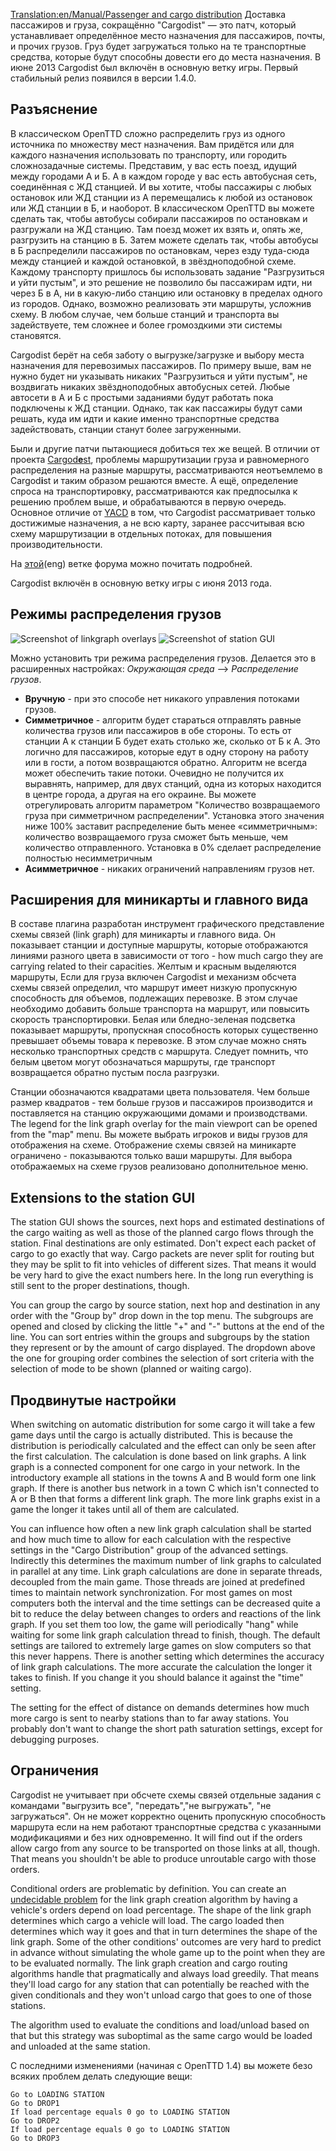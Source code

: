 [[Translation:en/Manual/Passenger and cargo distribution]]
{{ru/Перевод|en/Manual/Passenger and cargo distribution|13}}
Доставка пассажиров и груза, сокращённо "Cargodist" — это патч, который устанавливает определённое место назначения для пассажиров, почты, и прочих грузов. Груз будет загружаться только на те транспортные средства, которые будут способны довести его до места назначения.
В июне 2013 Cargodist был включён в основную ветку игры. Первый стабильный релиз появился в версии 1.4.0.


==Разъяснение==

В классическом OpenTTD сложно распределить груз из одного источника по множеству мест назначения. Вам придётся или для каждого назначения использовать по транспорту, или городить сложнозадачные системы. Представим, у вас есть поезд, идущий между городами А и Б. А в каждом городе у вас есть автобусная сеть, соединённая с ЖД станцией. И вы хотите, чтобы пассажиры с любых остановок или ЖД станции из А перемещались к любой из остановок или ЖД станции в Б, и наоборот. В классическом OpenTTD вы можете сделать так, чтобы автобусы собирали пассажиров по остановкам и разгружали на ЖД станцию. Там поезд может их взять и, опять же, разгрузить на станцию в Б. Затем можете сделать так, чтобы автобусы в Б распределили пассажиров по остановкам, через езду туда-сюда между станцией и каждой остановкой, в звёздноподобной схеме. Каждому транспорту пришлось бы использовать задание "Разгрузиться и уйти пустым", и это решение не позволило бы пассажирам идти, ни через Б в А, ни в какую-либо станцию или остановку в пределах одного из городов. Однако, возможно реализовать эти маршруты, усложнив схему. В любом случае, чем больше станций и транспорта вы задействуете, тем сложнее и более громоздкими эти системы становятся.

Cargodist берёт на себя заботу о выгрузке/загрузке и выбору места назначения для перевозимых пассажиров. По примеру выше, вам не нужно будет ни указывать никаких "Разгрузиться и уйти пустым", не воздвигать никаких звёздноподобных автобусных сетей. Любые автосети в А и Б с простыми заданиями будут работать пока подключены к ЖД станции. Однако, так как пассажиры будут сами решать, куда им идти и какие именно транспортные средства задействовать, станции станут более загруженными.

Были и другие патчи пытающиеся добиться тех же вещей. В отличии от проекта [[en/Community/Patches/Passenger and cargo destinations|Cargod'''e'''st]], проблемы маршрутизации груза и равномерного распределения на разные маршруты, рассматриваются неотъемлемо в Cargod'''i'''st и таким образом решаются вместе. А ещё, определение спроса на транспортировку, рассматриваются как предпосылка к решению проблем выше, и обрабатываются в первую очередь. Основное отличие от [http://www.tt-forums.net/viewtopic.php?f=33&t=54253 YACD] в том, что Cargodist рассматривает только достижимые назначения, а не всю карту, заранее рассчитывая всю схему маршрутизации в отдельных потоках, для повышения производительности.

На [http://www.tt-forums.net/viewtopic.php?f=33&t=41992&start=0 этой](eng) ветке форума можно почитать подробней.

Cargodist включён в основную ветку игры с июня 2013 года.

==Режимы распределения грузов==
[[File:en/Manual/Cargodist-overlays.png|frame|Screenshot of linkgraph overlays]]
[[File:en/Manual/Cargodist-station.png|frame|Screenshot of station GUI]]


Можно установить три режима распределения грузов. Делается это в расширенных настройках: ''Окружающая среда'' --> ''Распределение грузов''.
* '''Вручную''' - при это способе нет никакого управления потоками грузов.
* '''Симметричное''' - алгоритм будет стараться отправлять равные количества грузов или пассажиров в обе стороны. То есть от станции А к станции Б будет ехать столько же, сколько от Б к А. Это логично для пассажиров, которые едут в одну сторону на работу или в гости, а потом возвращаются обратно. Алгоритм не всегда может обеспечить такие потоки. Очевидно не получится их выравнять, например, для двух станций, одна из которых находится в центре города, а другая на его окраине. Вы можете отрегулировать алгоритм параметром "Количество возвращаемого груза при симметричном распределении". Установка этого значения ниже 100% заставит распределение быть менее «симметричным»: количество возвращаемого груза сможет быть меньше, чем количество отправленного. Установка в 0% сделает распределение полностью несимметричным
* '''Асимметричное''' - никаких ограничений направлениям грузов нет.

==Расширения для миникарты и главного вида==

В составе плагина разработан инструмент графического представление схемы связей (link graph) для миникарты и главного вида. Он показывает станции и доступные маршруты, которые отображаются линиями разного цвета в зависимости от того -  how much cargo they are carrying related to their capacities. Желтым и красным выделяются маршруты, Если для груза включен Cargodist и механизм обсчета схемы связей определил, что маршрут имеет низкую пропускную способность для объемов, подлежащих перевозке. В этом случае необходимо добавить больше транспорта на маршрут, или повысить скорость транспортировки. Белая или бледно-зеленая подсветка показывает маршруты, пропускная способность которых существенно превышает объемы товара к перевозке. В этом случае можно снять несколько транспортных средств с маршрута. Следует помнить, что белым цветом могут обозначаться маршруты, где транспорт возвращается обратно пустым посла разгрузки.

Станции обозначаются квадратами цвета пользователя. Чем больше размер квадратов - тем больше грузов и пассажиров производится и поставляется на станцию окружающими домами и производствами. The legend for the link graph overlay for the main viewport can be opened from the "map" menu. Вы можете выбрать игроков и виды грузов для отображения на схеме. Отображение схемы связей на миникарте ограничено - показываются только ваши маршруты. Для выбора отображаемых на схеме грузов реализовано дополнительное меню.

==Extensions to the station GUI==
The station GUI shows the sources, next hops and estimated destinations of the cargo waiting as well as those of the planned cargo flows through the station. Final destinations are only estimated. Don't expect each packet of cargo to go exactly that way. Cargo packets are never split for routing but they may be split to fit into vehicles of different sizes. That means it would be very hard to give the exact numbers here. In the long run everything is still sent to the proper destinations, though.

You can group the cargo by source station, next hop and destination in any order with the "Group by" drop down in the top menu. The subgroups are opened and closed by clicking the little "+" and "-" buttons at the end of the line. You can sort entries within the groups and subgroups by the station they represent or by the amount of cargo displayed. The dropdown above the one for grouping order combines the selection of sort criteria with the selection of mode to be shown (planned or waiting cargo).

==Продвинутые настройки==

When switching on automatic distribution for some cargo it will take a few game days until the cargo is actually distributed. This is because the distribution is periodically calculated and the effect can only be seen after the first calculation. The calculation is done based on link graphs. A link graph is a connected component for one cargo in your network. In the introductory example all stations in the towns A and B would form one link graph. If there is another bus network in a town C which isn't connected to A or B then that forms a different link graph. The more link graphs exist in a game the longer it takes until all of them are calculated.

You can influence how often a new link graph calculation shall be started and how much time to allow for each calculation with the respective settings in the "Cargo Distribution" group of the advanced settings. Indirectly this determines the maximum number of link graphs to calculated in parallel at any time. Link graph calculations are done in separate threads, decoupled from the main game. Those threads are joined at predefined times to maintain network synchronization. For most games on most computers both the interval and the time settings can be decreased quite a bit to reduce the delay between changes to orders and reactions of the link graph. If you set them too low, the game will periodically "hang" while waiting for some link graph calculation thread to finish, though. The default settings are tailored to extremely large games on slow computers so that this never happens. There is another setting which determines the accuracy of link graph calculations. The more accurate the calculation the longer it takes to finish. If you change it you should balance it against the "time" setting.

The setting for the effect of distance on demands determines how much more cargo is sent to nearby stations than to far away stations. You probably don't want to change the short path saturation settings, except for debugging purposes.

==Ограничения==

Cargodist не учитывает при обсчете схемы связей отдельные задания с командами "выгрузить все", "передать","не выгружать", "не загружаться". Он не может корректно оценить пропускную способность маршрута если на нем работают транспортные средства с указанными модификациями и без них одновременно. It will find out if the orders allow cargo from any source to be transported on those links at all, though. That means you shouldn't be able to produce unroutable cargo with those orders.

Conditional orders are problematic by definition. You can create an [http://en.wikipedia.org/wiki/Undecidable_problem undecidable problem] for the link graph creation algorithm by having a vehicle's orders depend on load percentage. The shape of the link graph determines which cargo a vehicle will load. The cargo loaded then determines which way it goes and that in turn determines the shape of the link graph. Some of the other conditions' outcomes are very hard to predict in advance without simulating the whole game up to the point when they are to be evaluated normally. The link graph creation and cargo routing algorithms handle that pragmatically and always load greedily. That means they'll load cargo for any station that can potentially be reached with the given conditionals and they won't unload cargo that goes to one of those stations.

The algorithm used to evaluate the conditions and load/unload based on that but this strategy was suboptimal as the same cargo would be loaded and unloaded at the same station.

С последними изменениями (начиная с OpenTTD 1.4) вы можете безо всяких проблем делать следующие вещи:

 Go to LOADING STATION
 Go to DROP1
 If load percentage equals 0 go to LOADING STATION
 Go to DROP2
 If load percentage equals 0 go to LOADING STATION
 Go to DROP3